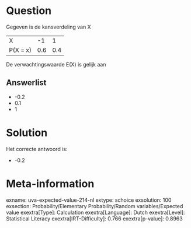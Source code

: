 Question
========

Gegeven is de kansverdeling van X

  ---------- ----- -----
  X          -1    1
  P(X = x)   0.6   0.4
  ---------- ----- -----

De verwachtingswaarde E(X) is gelijk aan


Answerlist
----------

* -0.2
* 0.1
* 1

Solution
========

Het correcte antwoord is: 

* -0.2

Meta-information
================
exname: uva-expected-value-214-nl
extype: schoice
exsolution: 100
exsection: Probability/Elementary Probability/Random variables/Expected value
exextra[Type]: Calculation
exextra[Language]: Dutch
exextra[Level]: Statistical Literacy
exextra[IRT-Difficulty]: 0.766
exextra[p-value]: 0.8963
